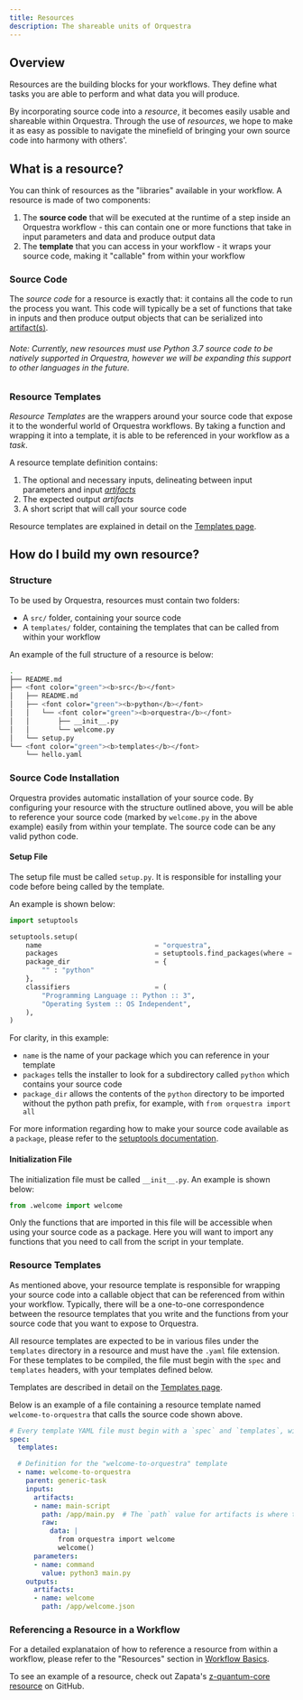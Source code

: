 ```yaml
---
title: Resources
description: The shareable units of Orquestra
---
```


## Overview

Resources are the building blocks for your workflows. They define what tasks you are able to perform and what data you will produce.

By incorporating source code into a _resource_, it becomes easily usable and shareable within Orquestra. Through the use of _resources_, we hope to make it as easy as possible to navigate the minefield of bringing your own source code into harmony with others'.

## What is a resource?

You can think of resources as the "libraries" available in your workflow. A resource is made of two components:

1. The **source code** that will be executed at the runtime of a step inside an Orquestra workflow - this can contain one or more functions that take in input parameters and data and produce output data
2. The **template** that you can access in your workflow - it wraps your source code, making it "callable" from within your workflow

### Source Code

The *source code* for a resource is exactly that: it contains all the code to run the process you want. This code will typically be a set of functions that take in inputs and then produce output objects that can be serialized into [artifact(s)](https://www.orquestra.io/docs/dcs/data/artifacts/).

###### Note: Currently, new resources must use Python 3.7 source code to be natively supported in Orquestra, however we will be expanding this support to other languages in the future.

### Resource Templates

*Resource Templates* are the wrappers around your source code that expose it to the wonderful world of Orquestra workflows. By taking a function and wrapping it into a template, it is able to be referenced in your workflow as a *task*.

A resource template definition contains:
1. The optional and necessary inputs, delineating between input parameters and input [*artifacts*](https://www.orquestra.io/docs/dcs/data/artifacts/)
2. The expected output *artifacts*
3. A short script that will call your source code

Resource templates are explained in detail on the [Templates page](https://www.orquestra.io/docs/qe/workflow/templates).

## How do I build my own resource?

### Structure

To be used by Orquestra, resources must contain two folders:
- A `src/` folder, containing your source code
- A `templates/` folder, containing the templates that can be called from within your workflow

An example of the full structure of a resource is below:

```bash
.
├── README.md
├── <font color="green"><b>src</b></font>
│   ├── README.md
│   ├── <font color="green"><b>python</b></font>
│   │   └── <font color="green"><b>orquestra</b></font>
│   │       ├── __init__.py
│   │       └── welcome.py
│   └── setup.py
└── <font color="green"><b>templates</b></font>
    └── hello.yaml
```

### Source Code Installation

Orquestra provides automatic installation of your source code. By configuring your resource with the structure outlined above, you will be able to reference your source code (marked by `welcome.py` in the above example) easily from within your template. The source code can be any valid python code.

#### Setup File

The setup file must be called `setup.py`. It is responsible for installing your code before being called by the template.

An example is shown below:

```Python
import setuptools

setuptools.setup(
    name                            = "orquestra",
    packages                        = setuptools.find_packages(where = "python"),
    package_dir                     = {
        "" : "python"
    },
    classifiers                     = (
        "Programming Language :: Python :: 3",
        "Operating System :: OS Independent",
    ),
)
```

For clarity, in this example:
- `name` is the name of your package which you can reference in your template
- `packages` tells the installer to look for a subdirectory called `python`
which contains your source code
- `package_dir` allows the contents of the `python` directory to be imported
without the python path prefix, for example, with `from orquestra import all`

For more information regarding how to make your source code available as a `package`, please refer to the [setuptools documentation](https://setuptools.readthedocs.io/en/latest/setuptools.html#developer-s-guide).


#### Initialization File

The initialization file must be called `__init__.py`. An example is shown below:

```Python
from .welcome import welcome
```

Only the functions that are imported in this file will be accessible when using your source code as a package. Here you will want to import any functions that you need to call from the script in your template.

### Resource Templates

As mentioned above, your resource template is responsible for wrapping your source code into a callable object that can be referenced from within your workflow. Typically, there will be a one-to-one correspondence between the resource templates that you write and the functions from your source code that you want to expose to Orquestra.

All resource templates are expected to be in various files under the `templates` directory in a resource and must have the `.yaml` file extension. For these templates to be compiled, the file must begin with the `spec` and `templates` headers, with your templates defined below.

Templates are described in detail on the [Templates page](https://www.orquestra.io/docs/qe/workflow/templates).

Below is an example of a file containing a resource template named `welcome-to-orquestra` that calls the source code shown above.

```YAML
# Every template YAML file must begin with a `spec` and `templates`, without which your template won't compile.
spec:
  templates:

  # Definition for the "welcome-to-orquestra" template
  - name: welcome-to-orquestra
    parent: generic-task
    inputs:
      artifacts:
      - name: main-script
        path: /app/main.py  # The `path` value for artifacts is where they are placed and they must be under the `app` directory
        raw:
          data: |
            from orquestra import welcome
            welcome()
      parameters:
      - name: command
        value: python3 main.py
    outputs:
      artifacts:
      - name: welcome
        path: /app/welcome.json
```

### Referencing a Resource in a Workflow

For a detailed explanataion of how to reference a resource from within a workflow, please refer to the "Resources" section in [Workflow Basics](https://www.orquestra.io/docs/qe/workflow/workflows/#resources).

To see an example of a resource, check out Zapata's [z-quantum-core resource](https://github.com/zapatacomputing/z-quantum-core) on GitHub.
